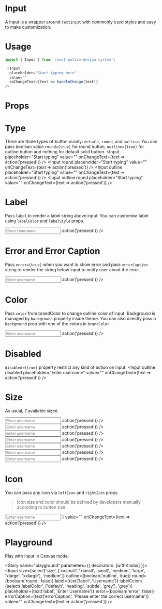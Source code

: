 
<Meta title="Design System|Input" component={Input} />

# Input
A Input is a wrapper around `TextInput` with commonly used styles and easy to make customization.

# Usage
```js
import { Input } from 'react-native-design-system';

 <Input
  placeholder="Start typing here"
  value=""
  onChangeText={text => handleChange(text)}
/>
```

# Props
<!-- This is just a workaround to pass proptypes to storybook as it is not supported with forwardRef -->
<Props of={InputForStory} />

# Type
There are three types of button mainly: `default`, `round`, and `outline`. You can pass boolean value `round={true}` for round button, `outline={true}` for outline button and nothing for default solid button.
<Preview>
  <Story name="type">
    <Stack>
      <Input
        placeholder="Start typing"
        value=""
        onChangeText={text => action('pressed')}
      />
      <Input
        round
        placeholder="Start typing"
        value=""
        onChangeText={text => action('pressed')}
      />
      <Input
        outline
        placeholder="Start typing"
        value=""
        onChangeText={text => action('pressed')}
      />
      <Input
        outline
        round
        placeholder="Start typing"
        value=""
        onChangeText={text => action('pressed')}
      />
    </Stack>
  </Story>
</Preview>

# Label
Pass `label` to render a label string above input. You can customise label using `labelColor` and `labelStyle` props.

<Preview>
  <Story name="label">
    <Input
        outline
        label="Username"
        placeholder="Enter Username"
        value=""
        onChangeText={text => action('pressed')}
      />
  </Story>
</Preview>

# Error and Error Caption
Pass `error={true}` when you want to show error and pass `errorCaption` string to render the string below input to notify user about the error.

<Preview>
  <Story name="error">
    <Input
        outline
        error={true}
        placeholder="Enter username"
        value=""
        errorCaption="Please check the username again"
        onChangeText={text => action('pressed')}
      />
  </Story>
</Preview>

# Color
Pass `color` from brandColor to change outline color of input. Background is managed by `background` property inside theme. You can also directly pass a `background` prop with one of the colors in `brandColor`.

<Preview>
  <Story name="color">
    <Input
        outline
        color="secondary"
        placeholder="Enter username"
        value=""
        onChangeText={text => action('pressed')}
      />
  </Story>
</Preview>

# Disabled
`disabled={true}` property restrict any kind of action on input.
<Preview>
  <Story name="disabled">
    <Input
      outline
      disabled
      placeholder="Enter username"
      value=""
      onChangeText={text => action('pressed')}
    />
  </Story>
</Preview>

# Size 
As usual, 7 available sized.

<Preview>
  <Story name="size">
    <Stack>
      <Input
        outline
        size="xxsmall"
        placeholder="Enter username"
        value=""
        onChangeText={text => action('pressed')}
      />
      <Input
        outline
        size="xsmall"
        placeholder="Enter username"
        value=""
        onChangeText={text => action('pressed')}
      />
      <Input
        outline
        size="small"
        placeholder="Enter username"
        value=""
        onChangeText={text => action('pressed')}
      />
      <Input
        outline
        size="medium"
        placeholder="Enter username"
        value=""
        onChangeText={text => action('pressed')}
      />
      <Input
        outline
        size="large"
        placeholder="Enter username"
        value=""
        onChangeText={text => action('pressed')}
      />
      <Input
        outline
        size="xlarge"
        placeholder="Enter username"
        value=""
        onChangeText={text => action('pressed')}
      />
      <Input
        outline
        size="xxlarge"
        placeholder="Enter username"
        value=""
        onChangeText={text => action('pressed')}
      />
    </Stack>
  </Story>
</Preview>

# Icon
You can pass any icon via `leftIcon` and `rightIcon` props.
> Icon size and color should be defined by developers manually according to button size.

<Preview>
  <Story name="icon">
    <Input
        outline
        placeholder="Enter username"
        leftIcon={
          <Feather
            name="user"
            size={22}
            color="grey" 
          />
        }
        value=""
        onChangeText={text => action('pressed')}
      />
  </Story>
</Preview>

# Playground
Play with Input in Canvas mode.

<Story name="playground" parameters={{ decorators: [withKnobs] }}>
  <Input
    size={select('size', ['xxsmall', 'xsmall', 'small', 'medium', 'large', 'xlarge', 'xxlarge'], 'medium')}
    outline={boolean('outline', true)}
    round={boolean('round', false)}
    label={text('label', 'Username')}
    labelColor={select('labelColor', ['default', 'heading', 'subtle', 'grey'], 'grey')}
    placeholder={text('label', 'Enter Username')}
    error={boolean('error', false)}
    errorCaption={text('errorCaption', 'Please enter the correct username')}
    value=""
    onChangeText={text => action('pressed')}
  />
</Story>